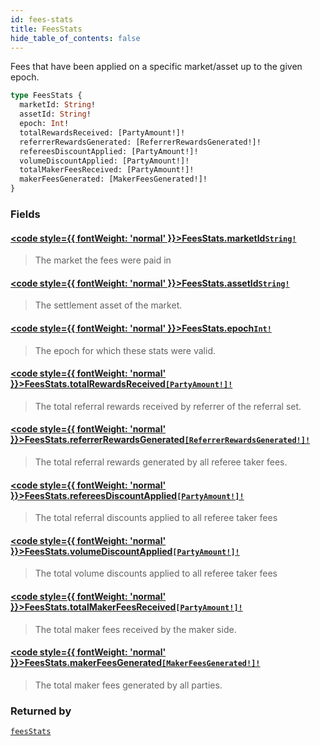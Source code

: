```yaml
---
id: fees-stats
title: FeesStats
hide_table_of_contents: false
---
```








Fees that have been applied on a specific market/asset up to the given epoch.

```graphql
type FeesStats {
  marketId: String!
  assetId: String!
  epoch: Int!
  totalRewardsReceived: [PartyAmount!]!
  referrerRewardsGenerated: [ReferrerRewardsGenerated!]!
  refereesDiscountApplied: [PartyAmount!]!
  volumeDiscountApplied: [PartyAmount!]!
  totalMakerFeesReceived: [PartyAmount!]!
  makerFeesGenerated: [MakerFeesGenerated!]!
}
```


### Fields

#### [<code style={{ fontWeight: 'normal' }}>FeesStats.<b>marketId</b></code>](#)<Bullet />[`String!`](/testnet/api/graphql/scalars/string) <Badge class="secondary" text="non-null"/> <Badge class="secondary" text="scalar"/>
> The market the fees were paid in
> 

#### [<code style={{ fontWeight: 'normal' }}>FeesStats.<b>assetId</b></code>](#)<Bullet />[`String!`](/testnet/api/graphql/scalars/string) <Badge class="secondary" text="non-null"/> <Badge class="secondary" text="scalar"/>
> The settlement asset of the market.
> 

#### [<code style={{ fontWeight: 'normal' }}>FeesStats.<b>epoch</b></code>](#)<Bullet />[`Int!`](/testnet/api/graphql/scalars/int) <Badge class="secondary" text="non-null"/> <Badge class="secondary" text="scalar"/>
> The epoch for which these stats were valid.
> 

#### [<code style={{ fontWeight: 'normal' }}>FeesStats.<b>totalRewardsReceived</b></code>](#)<Bullet />[`[PartyAmount!]!`](/testnet/api/graphql/objects/party-amount) <Badge class="secondary" text="non-null"/> <Badge class="secondary" text="object"/>
> The total referral rewards received by referrer of the referral set.
> 

#### [<code style={{ fontWeight: 'normal' }}>FeesStats.<b>referrerRewardsGenerated</b></code>](#)<Bullet />[`[ReferrerRewardsGenerated!]!`](/testnet/api/graphql/objects/referrer-rewards-generated) <Badge class="secondary" text="non-null"/> <Badge class="secondary" text="object"/>
> The total referral rewards generated by all referee taker fees.
> 

#### [<code style={{ fontWeight: 'normal' }}>FeesStats.<b>refereesDiscountApplied</b></code>](#)<Bullet />[`[PartyAmount!]!`](/testnet/api/graphql/objects/party-amount) <Badge class="secondary" text="non-null"/> <Badge class="secondary" text="object"/>
> The total referral discounts applied to all referee taker fees
> 

#### [<code style={{ fontWeight: 'normal' }}>FeesStats.<b>volumeDiscountApplied</b></code>](#)<Bullet />[`[PartyAmount!]!`](/testnet/api/graphql/objects/party-amount) <Badge class="secondary" text="non-null"/> <Badge class="secondary" text="object"/>
> The total volume discounts applied to all referee taker fees
> 

#### [<code style={{ fontWeight: 'normal' }}>FeesStats.<b>totalMakerFeesReceived</b></code>](#)<Bullet />[`[PartyAmount!]!`](/testnet/api/graphql/objects/party-amount) <Badge class="secondary" text="non-null"/> <Badge class="secondary" text="object"/>
> The total maker fees received by the maker side.
> 

#### [<code style={{ fontWeight: 'normal' }}>FeesStats.<b>makerFeesGenerated</b></code>](#)<Bullet />[`[MakerFeesGenerated!]!`](/testnet/api/graphql/objects/maker-fees-generated) <Badge class="secondary" text="non-null"/> <Badge class="secondary" text="object"/>
> The total maker fees generated by all parties.
> 



### Returned by

[`feesStats`](/testnet/api/graphql/queries/fees-stats)  <Badge class="secondary" text="query"/>




